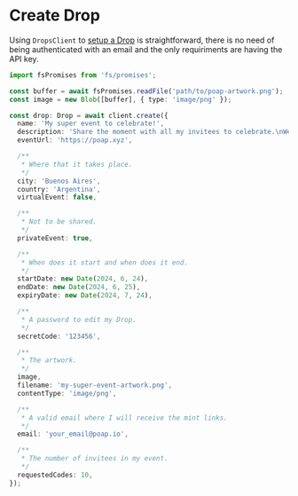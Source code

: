 # Create Drop

Using `DropsClient` to [setup a Drop](https://poap.zendesk.com/hc/en-us/articles/9702718846989-How-do-I-set-up-a-POAP-Drop)
is straightforward, there is no need of being authenticated with an email and
the only requiriments are having the API key.

```typescript
import fsPromises from 'fs/promises';

const buffer = await fsPromises.readFile('path/to/poap-artwork.png');
const image = new Blob([buffer], { type: 'image/png' });

const drop: Drop = await client.create({
  name: 'My super event to celebrate!',
  description: 'Share the moment with all my invitees to celebrate.\nWe spend great time together.',
  eventUrl: 'https://poap.xyz',

  /**
   * Where that it takes place.
   */
  city: 'Buenos Aires',
  country: 'Argentina',
  virtualEvent: false,

  /**
   * Not to be shared.
   */
  privateEvent: true,

  /**
   * When does it start and when does it end.
   */
  startDate: new Date(2024, 6, 24),
  endDate: new Date(2024, 6, 25),
  expiryDate: new Date(2024, 7, 24),

  /**
   * A password to edit my Drop.
   */
  secretCode: '123456',

  /**
   * The artwork.
   */
  image,
  filename: 'my-super-event-artwork.png',
  contentType: 'image/png',

  /**
   * A valid email where I will receive the mint links.
   */
  email: 'your_email@poap.io',

  /**
   * The number of invitees in my event.
   */
  requestedCodes: 10,
});
```
